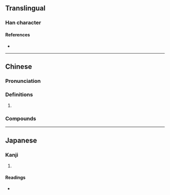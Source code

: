 {{character info}}
==Translingual==

===Han character===
{{Han char|rn=39|rad=子|as=08|sn=11|four=11417|canj=NDMLM|ids=⿰子亞}}

====References====
* {{Han ref|kx=0280.110|dkj=06996|dj=0549.040|hdz=21016.110|uh=5B72|ud=23410|bh=D4EF|bd=54511}}

----

==Chinese==
{{zh-forms|s=𰌦}}

===Pronunciation===
{{zh-pron
|m=yā
|c=aa1
|cat=
}}

===Definitions===
{{zh-hanzi}}

# {{n-g|Used in the following compounds.}}

===Compounds===
{{zh-der|孲𤘅|孲孲|孲孾|𤘅孲|孲𤘅子|孲𤘅仔|𤘅孲仔}}

----

==Japanese==

===Kanji===
{{ja-kanji|grade=|rs=子08}}

# {{rfdef|ja|sort=子08}}

====Readings====
* {{ja-readings|on=[[あ]] (a)|kun=[[あかご]] (akago)}}